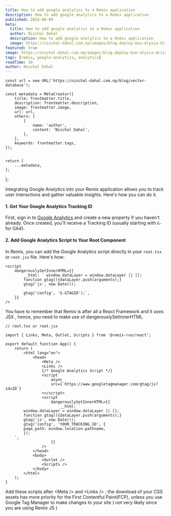 ```yaml
---
title: How to add google analytics to a Remix application
description: How to add google analytics to a Remix application
published: 2024-08-09
meta:
  title: How to add google analytics to a Remix application
  author: Nischal Dahal
  description: How to add google analytics to a Remix application
  image: https://nischal-dahal.com.np/images/blog.deploy-bun-elysia-drizzle-flyio-with-wildcard-domain_2024-08-04-10-39-42.png
featured: true
image: https://nischal-dahal.com.np/images/blog.deploy-bun-elysia-drizzle-flyio-with-wildcard-domain_2024-08-04-10-39-42.png
tags: [remix, google-analytics, analytics]
readTime: 10
author: Nischal Dahal
---
```




    const url = new URL('https://nischal-dahal.com.np/blog/vector-database');

    const metadata = MetaCreator({
    	title: frontmatter.title,
    	description: frontmatter.description,
    	image: frontmatter.image,
    	url: url,
    	others: [
    		{
    			name: 'author',
    			content: 'Nischal Dahal',
    		},
    	],
    	keywords: frontmatter.tags,
    });


    return [
    	...metadata,
    ];

};


<PostHeading
	title={frontmatter.title}
	readingTime={frontmatter.readTime}
	tags={frontmatter.tags}
	date={frontmatter.published}
	author={frontmatter.author}
/>

Integrating Google Analytics into your Remix application allows you to track
user interactions and gather valuable insights. Here's how you can do it.

#### 1. Get Your Google Analytics Tracking ID

First, sign in to [Google Analytics](https://analytics.google.com/) and create a
new property if you haven't already. Once created, you'll receive a Tracking ID
(usually starting with `G-` for GA4).

#### 2. Add Google Analytics Script to Your Root Component

In Remix, you can add the Google Analytics script directly in your `root.tsx` or
`root.jsx` file. Here's how:

```tsx
<script
	dangerouslySetInnerHTML={{
		__html: ` window.dataLayer = window.dataLayer || [];
		function gtag(){dataLayer.push(arguments);}
		gtag('js', new Date());

		gtag('config', 'G-GTAGID');`,
	}}
/>
```

You have to remember that Remix is after all a React Framework and it uses JSX ,
hence, you need to make use of dangerouslySetInnerHTML

```tsx
// root.tsx or root.jsx

import { Links, Meta, Outlet, Scripts } from '@remix-run/react';

export default function App() {
	return (
		<html lang="en">
			<head>
				<Meta />
				<Links />
				{/* Google Analytics Script */}
				<script
					async
					src={`https://www.googletagmanager.com/gtag/js?id=ID`}
				></script>
				<script
					dangerouslySetInnerHTML={{
						__html: `
        window.dataLayer = window.dataLayer || [];
        function gtag(){dataLayer.push(arguments);}
        gtag('js', new Date());
        gtag('config', 'YOUR_TRACKING_ID', {
        page_path: window.location.pathname,
        });
    `,
					}}
				/>
			</head>
			<body>
				<Outlet />
				<Scripts />
			</body>
		</html>
	);
}
```

Add these scripts after \<Meta \/\> and \<Links /\> ; the download of your CSS
assets has more priority for the First Contentful Paint(FCP), unless you use
Google Tag Manager to make changes to your site ( not very likely since you are
using Remix JS )
